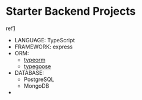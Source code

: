 # Starter Backend Projects

ref[1](:ref1)

- LANGUAGE: TypeScript
- FRAMEWORK: express
- ORM:
  - [typeorm](https://typeorm.io/)
  - [typegoose](https://typegoose.github.io/typegoose/)
- DATABASE:
  - PostgreSQL
  - MongoDB
-

[ref1]: https://typeofnan.dev/your-first-node-express-app-with-typescript/
